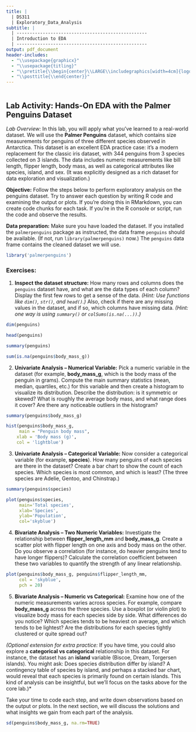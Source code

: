 ---
title: |
  | DS311
  | Exploratory_Data_Analysis
subtitle: |
  | --------------------------------------------------
  | Introduction to EDA
  | --------------------------------------------------
output: pdf_document
header-includes:
  - "\\usepackage{graphicx}"
  - "\\usepackage{titling}"
  - "\\pretitle{\\begin{center}\\LARGE\\includegraphics[width=4cm]{logo.png}\\\\[\\bigskipamount]}"
  - "\\posttitle{\\end{center}}"
---
```{r}

```

## Lab Activity: Hands-On EDA with the Palmer Penguins Dataset

*Lab Overview:* In this lab, you will apply what you’ve learned to a real-world dataset. We will use the **Palmer Penguins** dataset, which contains size measurements for penguins of three different species observed in Antarctica. This dataset is an excellent EDA practice case: it’s a modern replacement for the classic iris dataset, with 344 penguins from 3 species collected on 3 islands. The data includes numeric measurements like bill length, flipper length, body mass, as well as categorical attributes like species, island, and sex. (It was explicitly designed as a rich dataset for data exploration and visualization.)

**Objective:** Follow the steps below to perform exploratory analysis on the penguins dataset. Try to answer each question by writing R code and examining the output or plots. If you’re doing this in RMarkdown, you can create code chunks for each task. If you’re in the R console or script, run the code and observe the results.

**Data preparation:** Make sure you have loaded the dataset. If you installed the `palmerpenguins` package as instructed, the data frame `penguins` should be available. (If not, run `library(palmerpenguins)` now.) The `penguins` data frame contains the cleaned dataset we will use.

```{r}
library('palmerpenguins')
```


### Exercises:

1.  **Inspect the dataset structure:** How many rows and columns does the `penguins` dataset have, and what are the data types of each column? Display the first few rows to get a sense of the data. *(Hint: Use functions like `dim()`, `str()`, and `head()`.)* Also, check if there are any missing values in the dataset, and if so, which columns have missing data. *(Hint: one way is using `summary()` or `colSums(is.na(...))`.)*

```{r}
dim(penguins)
```
```{r}
head(penguins)
```
```{r}
summary(penguins)
```
```{r}
sum(is.na(penguins$body_mass_g))
```
2.  **Univariate Analysis – Numerical Variable:** Pick a numeric variable in the dataset (for example, **body_mass_g**, which is the body mass of the penguin in grams). Compute the main summary statistics (mean, median, quartiles, etc.) for this variable and then create a histogram to visualize its distribution. Describe the distribution: is it symmetric or skewed? What is roughly the average body mass, and what range does it cover? Are there any noticeable outliers in the histogram?
```{r}
summary(penguins$body_mass_g)
```
```{r}
hist(penguins$body_mass_g,
     main = "Penguin body mass",
    xlab = 'Body mass (g)',
    col = 'lightblue')
```


3.  **Univariate Analysis – Categorical Variable:** Now consider a categorical variable (for example, **species**). How many penguins of each species are there in the dataset? Create a bar chart to show the count of each species. Which species is most common, and which is least? (The three species are Adelie, Gentoo, and Chinstrap.)
```{r}
summary(penguins$species)
```
```{r}
plot(penguins$species,
     main='Total species',
     xlab='Species',
     ylab='Population',
     col='skyblue')
```


4.  **Bivariate Analysis – Two Numeric Variables:** Investigate the relationship between **flipper_length_mm** and **body_mass_g**. Create a scatter plot with flipper length on one axis and body mass on the other. Do you observe a correlation (for instance, do heavier penguins tend to have longer flippers)? Calculate the correlation coefficient between these two variables to quantify the strength of any linear relationship.
```{r}
plot(penguins$body_mass_g, penguins$flipper_length_mm,
     col = 'skyblue',
     pch = 20)
```


5.  **Bivariate Analysis – Numeric vs Categorical:** Examine how one of the numeric measurements varies across species. For example, compare **body_mass_g** across the three species. Use a boxplot (or violin plot) to visualize body mass for each species side by side. What differences do you notice? Which species tends to be heaviest on average, and which tends to be lightest? Are the distributions for each species tightly clustered or quite spread out?

*(Optional extension for extra practice:* If you have time, you could also explore a **categorical vs categorical** relationship in this dataset. For instance, the dataset has an **island** variable (Biscoe, Dream, Torgersen islands). You might ask: Does species distribution differ by island? A contingency table of species by island, and perhaps a stacked bar chart, would reveal that each species is primarily found on certain islands. This kind of analysis can be insightful, but we’ll focus on the tasks above for the core lab.)\*

Take your time to code each step, and write down observations based on the output or plots. In the next section, we will discuss the solutions and what insights we gain from each part of the analysis.
```{r}
sd(penguins$body_mass_g, na.rm=TRUE)
```


